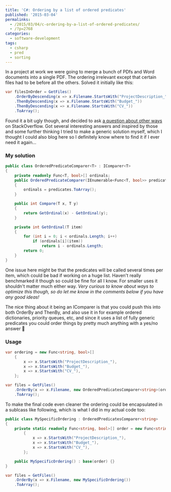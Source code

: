 ---
title: 'C#: Ordering by a list of ordered predicates'
published: '2015-03-04'
permalinks:
  - /2015/03/04/c-ordering-by-a-list-of-ordered-predicates/
  - /?p=2768
categories:
  - software-development
tags:
  - csharp
  - pred
  - sorting
---

In a project at work we were going to merge a bunch of PDfs and Word documents into a single PDF. The ordering irrelevant except that certain files had to be before all the others. Solved it initially like this:

```csharp
var filesInOrder = GetFiles()
    .OrderByDescending(x => x.Filename.StartsWith("ProjectDescription_"))
    .ThenByDescending(x => x.Filename.StartsWith("Budget_"))
    .ThenByDescending(x => x.Filename.StartsWith("CV_"))
    .ToArray();
```

Found it a bit ugly though, and decided to ask <a href="http://stackoverflow.com/q/28855758/39321">a question about other ways</a> on StackOverflow. Got several interesting answers and inspired by those and some further thinking I tried to make a generic solution myself, which I thought I could also blog here so I definitely know where to find it if I ever need it again...

### My solution

```csharp
public class OrderedPredicateComparer<T> : IComparer<T>
{
    private readonly Func<T, bool>[] ordinals;
    public OrderedPredicateComparer(IEnumerable<Func<T, bool>> predicates)
    {
        ordinals = predicates.ToArray();
    }

    public int Compare(T x, T y)
    {
        return GetOrdinal(x) - GetOrdinal(y);
    }

    private int GetOrdinal(T item)
    {
        for (int i = 0; i < ordinals.Length; i++)
            if (ordinals[i](item))
                return i - ordinals.Length;
        return 0;
    }
}
```

One issue here might be that the predicates will be called several times per item, which could be bad if working on a huge list. Haven't really benchmarked it though so could be fine for all I know. For smaller uses it shouldn't matter much either way. _Very curious to know about ways to optimize this though, so do let me know in the comments below if you have any good ideas!_

The nice thing about it being an IComparer is that you could push this into both OrderBy and ThenBy, and also use it in for example ordered dictionaries, priority queues, etc, and since it uses a list of fully generic predicates you could order things by pretty much anything with a yes/no answer 🙂

### Usage

```csharp
var ordering = new Func<string, bool>[]
    {
        x => x.StartsWith("ProjectDescription_"),
        x => x.StartsWith("Budget_"),
        x => x.StartsWith("CV_"),
    };

var files = GetFiles()
    .OrderBy(x => x.Filename, new OrderedPredicatesComparer<string>(ordering))
    .ToArray();
```

To make the final code even cleaner the ordering could be encapsulated in a sublcass like following, which is what I did in my actual code too:

```csharp
public class MySpecificOrdering : OrderedPredicatesComparer<string>
{
    private static readonly Func<string, bool>[] order = new Func<string, bool>[]
        {
            x => x.StartsWith("ProjectDescription_"),
            x => x.StartsWith("Budget_"),
            x => x.StartsWith("CV_"),
        };

    public MySpecificOrdering() : base(order) {}
}

var files = GetFiles()
    .OrderBy(x => x.Filename, new MySpecificOrdering())
    .ToArray();
```
